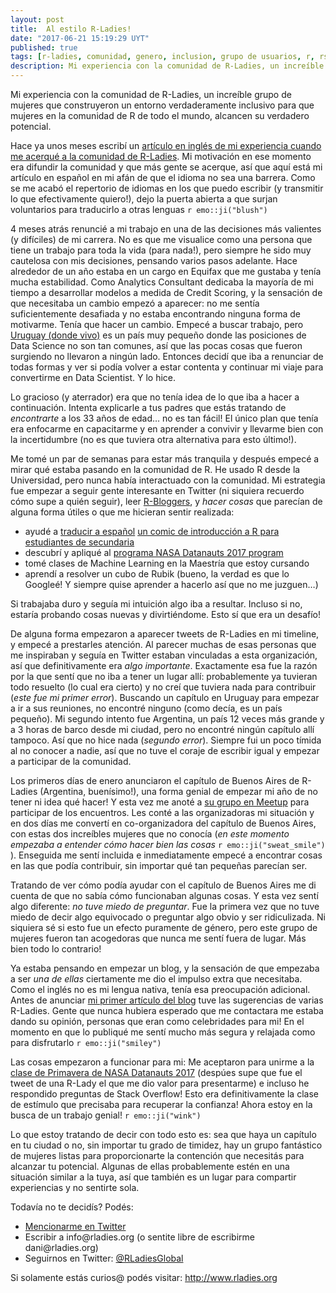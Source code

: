 ```yaml
---
layout: post
title:  Al estilo R-Ladies!
date: "2017-06-21 15:19:29 UYT"
published: true
tags: [r-ladies, comunidad, genero, inclusion, grupo de usuarios, r, rstats, español]
description: Mi experiencia con la comunidad de R-Ladies, un increíble grupo de mujeres que construyeron un entorno verdaderamente inclusivo para mujeres en la comunidad de R.
---
```

Mi experiencia con la comunidad de R-Ladies, un increíble grupo de mujeres que construyeron un entorno verdaderamente inclusivo para que mujeres en la comunidad de R de todo el mundo, alcancen su verdadero potencial.

<!--more-->
Hace ya unos meses escribí un [artículo en inglés de mi experiencia cuando me acerqué a la comunidad de R-Ladies]({% post_url 2017-01-27-the-r-ladies-way %}). Mi motivación en ese momento era difundir la comunidad y que más gente se acerque, así que aquí está mi artículo en español en mi afán de que el idioma no sea una barrera. Como se me acabó el repertorio de idiomas en los que puedo escribir (y transmitir lo que efectivamente quiero!), dejo la puerta abierta a que surjan voluntarios para traducirlo a otras lenguas `r emo::ji("blush")`

4 meses atrás renuncié a mi trabajo en una de las decisiones más valientes (y difíciles) de mi carrera. No es que me visualice como una persona que tiene un trabajo para toda la vida (para nada!), pero siempre he sido muy cautelosa con mis decisiones, pensando varios pasos adelante. Hace alrededor de un año estaba en un cargo en Equifax que me gustaba y tenía mucha estabilidad. Como Analytics Consultant dedicaba la mayoría de mi tiempo a desarrollar modelos a medida de Credit Scoring, y la sensación de que necesitaba un cambio empezó a aparecer: no me sentía suficientemente desafiada y no estaba encontrando ninguna forma de motivarme. Tenía que hacer un cambio. Empecé a buscar trabajo, pero [Uruguay (donde vivo)](https://es.wikipedia.org/wiki/Uruguay) es un país muy pequeño donde las posiciones de Data Science no son tan comunes, así que las pocas cosas que fueron surgiendo no llevaron a ningún lado. Entonces decidí que iba a renunciar de todas formas y ver si podía volver a estar contenta y continuar mi viaje para convertirme en Data Scientist. Y lo hice.

Lo gracioso (y aterrador) era que no tenía idea de lo que iba a hacer a continuación. Intenta explicarle a tus padres que estás tratando de *encontrarte* a los 33 años de edad... no es tan fácil! El único plan que tenía era enfocarme en capacitarme y en aprender a convivir y llevarme bien con la incertidumbre (no es que tuviera otra alternativa para esto último!).

Me tomé un par de semanas para estar más tranquila y después empecé a mirar qué estaba pasando en la comunidad de R. He usado R desde la Universidad, pero nunca había interactuado con la comunidad. Mi estrategia fue empezar a seguir gente interesante en Twitter (ni siquiera recuerdo cómo supe a quién seguir), leer [R-Bloggers](https://www.r-bloggers.com/), y *hacer cosas* que parecían de alguna forma útiles o que me hicieran sentir realizada:

* ayudé a [traducir a español](https://github.com/BetaAndBit/ComicBooks/blob/master/es_la/HeavyDog_es_la.pdf) [un comic de introducción a R para estudiantes de secundaria](https://github.com/BetaAndBit/ComicBooks/blob/master/en/HeavyDog_en.pdf) 
* descubrí y apliqué al [programa NASA Datanauts 2017 program](https://open.nasa.gov/explore/datanauts/) 
* tomé clases de Machine Learning en la Maestría que estoy cursando
* aprendí a resolver un cubo de Rubik (bueno, la verdad es que lo Googleé! Y siempre quise aprender a hacerlo así que no me juzguen...) 

Si trabajaba duro y seguía mi intuición algo iba a resultar. Incluso si no, estaría probando cosas nuevas y divirtiéndome. Esto sí que era un desafío!

De alguna forma empezaron a aparecer tweets de R-Ladies en mi timeline, y empecé a prestarles atención. Al parecer muchas de esas personas que me inspiraban y seguía en Twitter estaban vinculadas a esta organización, así que definitivamente era *algo importante*. Exactamente esa fue la razón por la que sentí que no iba a tener un lugar allí: probablemente ya tuvieran todo resuelto (lo cual era cierto) y no creí que tuviera nada para contribuir (*este fue mi primer error*). Buscando un capítulo en Uruguay para empezar a ir a sus reuniones, no encontré ninguno (como decía, es un país pequeño). Mi segundo intento fue Argentina, un país 12 veces más grande y a 3 horas de barco desde mi ciudad, pero no encontré ningún capítulo allí tampoco. Así que no hice nada (*segundo error*). Siempre fui un poco tímida al no conocer a nadie, así que no tuve el coraje de escribir igual y empezar a participar de la comunidad.

Los primeros días de enero anunciaron el capítulo de Buenos Aires de R-Ladies (Argentina, buenísimo!), una forma genial de empezar mi año de no tener ni idea qué hacer! Y esta vez me anoté a [su grupo en Meetup](https://www.meetup.com/rladies-buenos-aires/) para participar de los encuentros. Les conté a las organizadoras mi situación y en dos días me convertí en co-organizadora del capítulo de Buenos Aires, con estas dos increíbles mujeres que no conocía (*en este momento empezaba a entender cómo hacer bien las cosas* `r emo::ji("sweat_smile")` ). Enseguida me sentí incluida e inmediatamente empecé a encontrar cosas en las que podía contribuir, sin importar qué tan pequeñas parecían ser.

Tratando de ver cómo podía ayudar con el capítulo de Buenos Aires me di cuenta de que no sabía cómo funcionaban algunas cosas. Y esta vez sentí algo diferente: *no tuve miedo de preguntar*. Fue la primera vez que no tuve miedo de decir algo equivocado o preguntar algo obvio y ser ridiculizada. Ni siquiera sé si esto fue un efecto puramente de género, pero este grupo de mujeres fueron tan acogedoras que nunca me sentí fuera de lugar. Más bien todo lo contrario!

Ya estaba pensando en empezar un blog, y la sensación de que empezaba a ser *una de ellas* ciertamente me dio el impulso extra que necesitaba. Como el inglés no es mi lengua nativa, tenía esa preocupación adicional. Antes de anunciar [mi primer artículo del blog]({% post_url 2017-01-23-what-demographics-voted-for-trump %}) tuve las sugerencias de varias R-Ladies. Gente que nunca hubiera esperado que me contactara me estaba dando su opinión, personas que eran como celebridades para mi! En el momento en que lo publiqué me sentí mucho más segura y relajada como para disfrutarlo `r emo::ji("smiley")` 

Las cosas empezaron a funcionar para mi: Me aceptaron para unirme a la [clase de Primavera de NASA Datanauts 2017](https://open.nasa.gov/blog/welcome-datanauts-2017-spring-class/) (despúes supe que fue el tweet de una R-Lady el que me dio valor para presentarme) e incluso he respondido preguntas de Stack Overflow! Esto era definitivamente la clase de estímulo que precisaba para recuperar la confianza! Ahora estoy en la busca de un trabajo genial! `r emo::ji("wink")`

Lo que estoy tratando de decir con todo esto es: sea que haya un capítulo en tu ciudad o no, sin importar tu grado de timidez, hay un grupo fantástico de mujeres listas para proporcionarte la contención que necesitás para alcanzar tu potencial. Algunas de ellas probablemente estén en una situación similar a la tuya, así que también es un lugar para compartir experiencias y no sentirte sola.

Todavía no te decidís? Podés:

* [Mencionarme en Twitter](https://twitter.com/intent/tweet?user_id=114258616)
* Escribir a info@rladies.org (o sentite libre de escribirme dani@rladies.org)
* Seguirnos en Twitter: [@RLadiesGlobal](https://twitter.com/intent/user?screen_name=RLadiesGlobal)

Si solamente estás curios@ podés visitar: [http://www.rladies.org](http://www.rladies.org)

